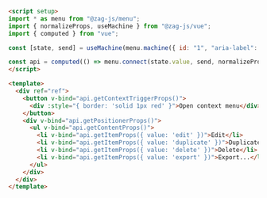 ```md
<script setup>
import * as menu from "@zag-js/menu";
import { normalizeProps, useMachine } from "@zag-js/vue";
import { computed } from "vue";

const [state, send] = useMachine(menu.machine({ id: "1", "aria-label": "File" }));

const api = computed(() => menu.connect(state.value, send, normalizeProps));
</script>

<template>
  <div ref="ref">
    <button v-bind="api.getContextTriggerProps()">
      <div :style="{ border: 'solid 1px red' }">Open context menu</div>
    </button>
    <div v-bind="api.getPositionerProps()">
      <ul v-bind="api.getContentProps()">
        <li v-bind="api.getItemProps({ value: 'edit' })">Edit</li>
        <li v-bind="api.getItemProps({ value: 'duplicate' })">Duplicate</li>
        <li v-bind="api.getItemProps({ value: 'delete' })">Delete</li>
        <li v-bind="api.getItemProps({ value: 'export' })">Export...</li>
      </ul>
    </div>
  </div>
</template>
```
